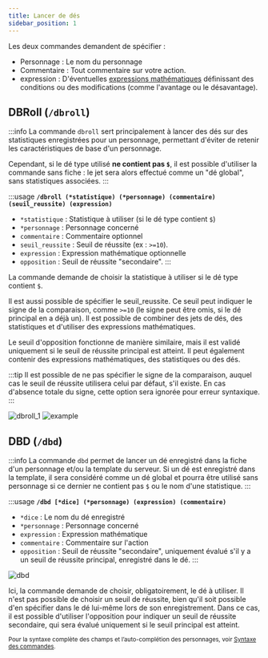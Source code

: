 ```yaml
---
title: Lancer de dés
sidebar_position: 1
---
```




Les deux commandes demandent de spécifier :
- <CL>Personnage</CL> : Le nom du personnage
- <CL>Commentaire</CL> : Tout commentaire sur votre action.
- <CL>expression</CL> : D'éventuelles [expressions mathématiques](../../introduction/expression.mdx) définissant des conditions ou des modifications (comme l'avantage ou le désavantage).

## DBRoll (`/dbroll`)

:::info
La commande `dbroll` sert principalement à lancer des dés sur des statistiques enregistrées pour un personnage, permettant d'éviter de retenir les caractéristiques de base d'un personnage.

Cependant, si le dé type utilisé **ne contient pas `$`**, il est possible d'utiliser la commande sans fiche : le jet sera alors effectué comme un "dé global", sans statistiques associées.
:::

:::usage
**`/dbroll (*statistique) (*personnage) (commentaire) (seuil_reussite) (expression)`**
- `*statistique` : Statistique à utiliser (si le dé type contient `$`)
- `*personnage` : Personnage concerné
- `commentaire` : Commentaire optionnel
- `seuil_reussite` : Seuil de réussite (ex : `>=10`).
- `expression` : Expression mathématique optionnelle
- `opposition` : Seuil de réussite "secondaire".
:::

La commande demande de choisir la statistique à utiliser si le dé type contient `$`.

Il est aussi possible de spécifier le <CL>seuil_reussite</CL>. Ce seuil peut indiquer le signe de la comparaison, comme `>=10` (le signe peut être omis, si le dé principal en a déjà un). Il est possible de combiner des jets de dés, des statistiques et d'utiliser des expressions mathématiques.

Le seuil d'<CL>opposition</CL> fonctionne de manière similaire, mais il est validé uniquement si le seuil de réussite principal est atteint. Il peut également contenir des expressions mathématiques, des statistiques ou des dés.

:::tip
Il est possible de ne pas spécifier le signe de la comparaison, auquel cas le seuil de réussite utilisera celui par défaut, s'il existe.
En cas d'absence totale du signe, cette option sera ignorée pour erreur syntaxique.
:::

![dbroll_1](/assets/rolls/db/dbroll_autocomplete.png)
![example](/assets/rolls/db/example.png)

## DBD (`/dbd`)

:::info
La commande `dbd` permet de lancer un dé enregistré dans la fiche d'un personnage et/ou la template du serveur.
Si un dé est enregistré dans la template, il sera considéré comme un dé global et pourra être utilisé sans personnage si ce dernier ne contient pas `$` ou le nom d'une statistique.
:::

:::usage
**`/dbd [*dice] (*personnage) (expression) (commentaire)`**
- `*dice` : Le nom du dé enregistré
- `*personnage` : Personnage concerné
- `expression` : Expression mathématique
- `commentaire` : Commentaire sur l'action
- `opposition` : Seuil de réussite "secondaire", uniquement évalué s'il y a un seuil de réussite principal, enregistré dans le dé.
:::

![dbd](/assets/rolls/db/dbd_example.png)

Ici, la commande demande de choisir, obligatoirement, le dé à utiliser. Il n'est pas possible de choisir un seuil de réussite, bien qu'il soit possible d'en spécifier dans le dé lui-même lors de son enregistrement. Dans ce cas, il est possible d'utiliser l'<CL>opposition</CL> pour indiquer un seuil de réussite secondaire, qui sera évalué uniquement si le seuil principal est atteint.

<small>Pour la syntaxe complète des champs et l’auto-complétion des personnages, voir [Syntaxe des commandes](../../introduction/format.mdx).</small>